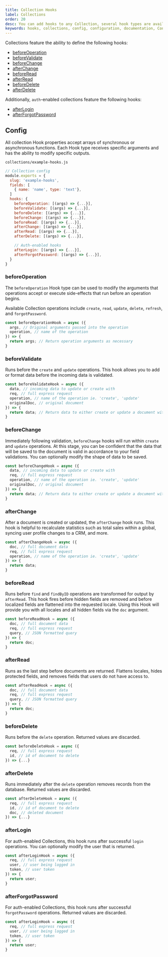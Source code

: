 ```yaml
---
title: Collection Hooks
label: Collections
order: 20
desc: You can add hooks to any Collection, several hook types are available including beforeChange, afterRead, afterDelete and more.
keywords: hooks, collections, config, configuration, documentation, Content Management System, cms, headless, javascript, node, react, express
---
```


Collections feature the ability to define the following hooks:

- [beforeOperation](#beforeOperation)
- [beforeValidate](#beforeValidate)
- [beforeChange](#beforeChange)
- [afterChange](#afterChange)
- [beforeRead](#beforeRead)
- [afterRead](#afterRead)
- [beforeDelete](#beforeDelete)
- [afterDelete](#afterDelete)

Additionally, `auth`-enabled collections feature the following hooks:

- [afterLogin](#afterLogin)
- [afterForgotPassword](#afterForgotPassword)

## Config

All collection Hook properties accept arrays of synchronous or asynchronous functions. Each Hook type receives specific arguments and has the ability to modify specific outputs.

`collections/example-hooks.js`
```js
// Collection config
module.exports = {
  slug: 'example-hooks',
  fields: [
    { name: 'name', type: 'text'},
  ]
  hooks: {
    beforeOperation: [(args) => {...}],
    beforeValidate: [(args) => {...}],
    beforeDelete: [(args) => {...}],
    beforeChange: [(args) => {...}],
    beforeRead: [(args) => {...}],
    afterChange: [(args) => {...}],
    afterRead: [(args) => {...}],
    afterDelete: [(args) => {...}],

    // Auth-enabled hooks
    afterLogin: [(args) => {...}],
    afterForgotPassword: [(args) => {...}],
  }
}
```

### beforeOperation

The `beforeOperation` Hook type can be used to modify the arguments that operations accept or execute side-effects that run before an operation begins.

Available Collection operations include `create`, `read`, `update`, `delete`, `refresh`, and `forgotPassword`.

```js
const beforeOperationHook = async ({
  args, // Original arguments passed into the operation
  operation, // name of the operation
}) => {
  return args; // Return operation arguments as necessary
}
```

### beforeValidate

Runs before the `create` and `update` operations. This hook allows you to add or format data before the incoming data is validated.

```js
const beforeValidateHook = async ({
  data, // incoming data to update or create with
  req, // full express request
  operation, // name of the operation ie. 'create', 'update'
  originalDoc, // original document
}) => {
  return data; // Return data to either create or update a document with
}
```

### beforeChange

Immediately following validation, `beforeChange` hooks will run within `create` and `update` operations. At this stage, you can be confident that the data that will be saved to the document is valid in accordance to your field validations. You can optionally modify the shape of data to be saved.

```js
const beforeChangeHook = async ({
  data, // incoming data to update or create with
  req, // full express request
  operation, // name of the operation ie. 'create', 'update'
  originalDoc, // original document
}) => {
  return data; // Return data to either create or update a document with
}
```

### afterChange

After a document is created or updated, the `afterChange` hook runs. This hook is helpful to recalculate statistics such as total sales within a global, syncing user profile changes to a CRM, and more.

```js
const afterChangeHook = async ({
  doc, // full document data
  req, // full express request
  operation, // name of the operation ie. 'create', 'update'
}) => {
  return data;
}
```

### beforeRead

Runs before `find` and `findByID` operations are transformed for output by `afterRead`. This hook fires before hidden fields are removed and before localized fields are flattened into the requested locale. Using this Hook will provide you with all locales and all hidden fields via the `doc` argument.

```js
const beforeReadHook = async ({
  doc, // full document data
  req, // full express request
  query, // JSON formatted query
}) => {
  return doc;
}
```

### afterRead

Runs as the last step before documents are returned. Flattens locales, hides protected fields, and removes fields that users do not have access to.

```js
const afterReadHook = async ({
  doc, // full document data
  req, // full express request
  query, // JSON formatted query
}) => {
  return doc;
}
```

### beforeDelete

Runs before the `delete` operation. Returned values are discarded.

```js
const beforeDeleteHook = async ({
  req, // full express request
  id, // id of document to delete
}) => {...}
```

### afterDelete

Runs immediately after the `delete` operation removes records from the database. Returned values are discarded.

```js
const afterDeleteHook = async ({
  req, // full express request
  id, // id of document to delete
  doc, // deleted document
}) => {...}
```

### afterLogin

For auth-enabled Collections, this hook runs after successful `login` operations. You can optionally modify the user that is returned.

```js
const afterLoginHook = async ({
  req, // full express request
  user, // user being logged in
  token, // user token
}) => {
  return user;
}
```

### afterForgotPassword

For auth-enabled Collections, this hook runs after successful `forgotPassword` operations. Returned values are discarded.

```js
const afterLoginHook = async ({
  req, // full express request
  user, // user being logged in
  token, // user token
}) => {
  return user;
}
```
